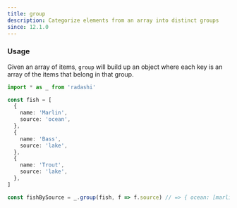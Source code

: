 ```yaml
---
title: group
description: Categorize elements from an array into distinct groups
since: 12.1.0
---
```


### Usage

Given an array of items, `group` will build up an object where each key is an array of the items that belong in that group.

```ts twoslash
import * as _ from 'radashi'

const fish = [
  {
    name: 'Marlin',
    source: 'ocean',
  },
  {
    name: 'Bass',
    source: 'lake',
  },
  {
    name: 'Trout',
    source: 'lake',
  },
]

const fishBySource = _.group(fish, f => f.source) // => { ocean: [marlin], lake: [bass, trout] }
```
